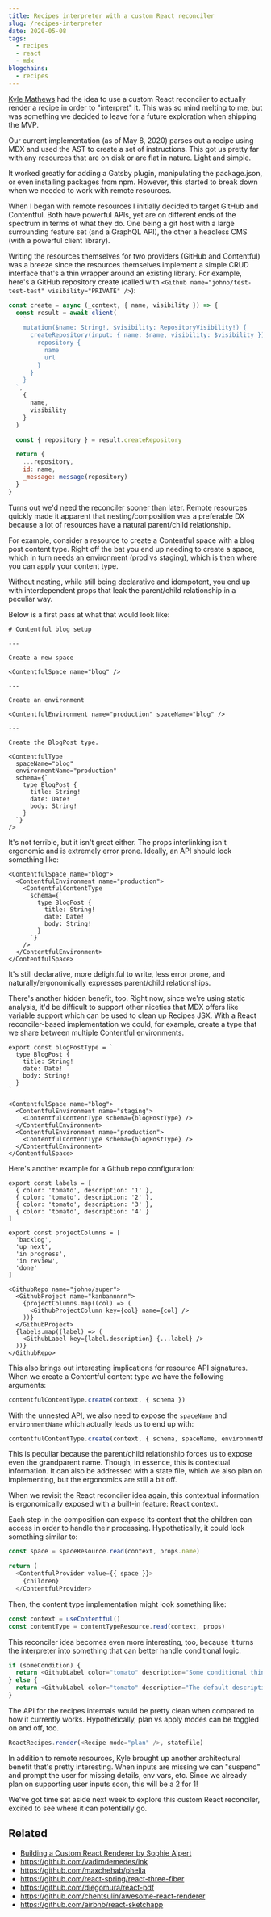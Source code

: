 ```yaml
---
title: Recipes interpreter with a custom React reconciler
slug: /recipes-interpreter
date: 2020-05-08
tags:
  - recipes
  - react
  - mdx
blogchains:
  - recipes
---
```


[Kyle Mathews](https://twitter.com/kylemathews) had the idea to use a custom React reconciler to actually
render a recipe in order to "interpret" it. This was so mind melting to me, but was something we decided
to leave for a future exploration when shipping the MVP.

Our current implementation (as of May 8, 2020) parses out a recipe using MDX and used the AST to create a set of
instructions. This got us pretty far with any resources that are on disk or are flat in nature. Light and
simple.

It worked greatly for adding a Gatsby plugin, manipulating the package.json, or even installing packages
from npm. However, this started to break down when we needed to work with remote resources.

When I began with remote resources I initially decided to target GitHub and Contentful. Both have powerful
APIs, yet are on different ends of the spectrum in terms of what they do. One being a git host with a large
surrounding feature set (and a GraphQL API), the other a headless CMS (with a powerful client library).

Writing the resources themselves for two providers (GitHub and Contentful) was a breeze since the resources
themselves implement a simple CRUD interface that's a thin wrapper around an existing library. For example,
here's a GitHub repository create (called with `<Github name="johno/test-test-test" visibility="PRIVATE" />`):

```js
const create = async (_context, { name, visibility }) => {
  const result = await client(
    `
    mutation($name: String!, $visibility: RepositoryVisibility!) {
      createRepository(input: { name: $name, visibility: $visibility }) {
        repository {
          name
          url
        }
      }
    }
  `,
    {
      name,
      visibility
    }
  )

  const { repository } = result.createRepository

  return {
    ...repository,
    id: name,
    _message: message(repository)
  }
}
```

Turns out we'd need the reconciler sooner than later. Remote resources quickly made it apparent that
nesting/composition was a preferable DX because a lot of resources have a natural parent/child relationship.

For example, consider a resource to create a Contentful space with a blog post content type. Right off the
bat you end up needing to create a space, which in turn needs an environment (prod vs staging), which is
then where you can apply your content type.

Without nesting, while still being declarative and idempotent, you end up with interdependent props that
leak the parent/child relationship in a peculiar way.

Below is a first pass at what that would look like:

```mdx
# Contentful blog setup

---

Create a new space

<ContentfulSpace name="blog" />

---

Create an environment

<ContentfulEnvironment name="production" spaceName="blog" />

---

Create the BlogPost type.

<ContentfulType
  spaceName="blog"
  environmentName="production"
  schema={`
    type BlogPost {
      title: String!
      date: Date!
      body: String!
    }
  `}
/>
```

It's not terrible, but it isn't great either. The props interlinking isn't ergonomic and is extremely error prone. Ideally, an API should look something like:

```mdx
<ContentfulSpace name="blog">
  <ContentfulEnvironment name="production">
    <ContentfulContentType
      schema={`
        type BlogPost {
          title: String!
          date: Date!
          body: String!
        }
      `}
    />
  </ContentfulEnvironment>
</ContentfulSpace>
```

It's still declarative, more delightful to write, less error prone, and naturally/ergonomically expresses parent/child relationships.

There's another hidden benefit, too. Right now, since we're using static analysis, it'd be difficult to support other niceties that MDX offers like variable support which can be used to clean up Recipes JSX. With a React reconciler-based implementation we could, for example, create a type that we share between multiple Contentful environments.

```mdx
export const blogPostType = `
  type BlogPost {
    title: String!
    date: Date!
    body: String!
  }
`

<ContentfulSpace name="blog">
  <ContentfulEnvironment name="staging">
    <ContentfulContentType schema={blogPostType} />
  </ContentfulEnvironment>
  <ContentfulEnvironment name="production">
    <ContentfulContentType schema={blogPostType} />
  </ContentfulEnvironment>
</ContentfulSpace>
```

Here's another example for a Github repo configuration:

```mdx
export const labels = [
  { color: 'tomato', description: '1' },
  { color: 'tomato', description: '2' },
  { color: 'tomato', description: '3' },
  { color: 'tomato', description: '4' }
]

export const projectColumns = [
  'backlog',
  'up next',
  'in progress',
  'in review',
  'done'
]

<GithubRepo name="johno/super">
  <GithubProject name="kanbannnnn">
    {projectColumns.map((col) => (
      <GithubProjectColumn key={col} name={col} />
    ))}
  </GithubProject>
  {labels.map((label) => (
    <GithubLabel key={label.description} {...label} />
  ))}
</GithubRepo>
```

This also brings out interesting implications for resource API signatures. When we create a Contentful content type we have the following arguments:

```js
contentfulContentType.create(context, { schema })
```

With the unnested API, we also need to expose the `spaceName` and `environmentName` which actually leads us to end up with:

```js
contentfulContentType.create(context, { schema, spaceName, environmentName })
```

This is peculiar because the parent/child relationship forces us to expose even the grandparent name. Though, in essence, this is contextual information. It can also be addressed with a state file, which we also plan on implementing, but the ergonomics are still a bit off.

When we revisit the React reconciler idea again, this contextual information is ergonomically exposed with a built-in feature: React context.

Each step in the composition can expose its context that the children can access in order to handle their processing. Hypothetically, it could look something similar to:

```js
const space = spaceResource.read(context, props.name)

return (
  <ContentfulProvider value={{ space }}>
    {children}
  </ContentfulProvider>
```

Then, the content type implementation might look something like:

```js
const context = useContentful()
const contentType = contentTypeResource.read(context, props)
```

This reconciler idea becomes even more interesting, too, because it turns the interpreter into something that can better handle conditional logic.

```js
if (someCondition) {
  return <GithubLabel color="tomato" description="Some conditional thing" />
} else {
  return <GithubLabel color="tomato" description="The default description" />
}
```

The API for the recipes internals would be pretty clean when compared to how it currently works. Hypothetically, plan vs apply modes can be toggled on and off, too.

```js
ReactRecipes.render(<Recipe mode="plan" />, statefile)
```

In addition to remote resources, Kyle brought up another architectural benefit that's pretty interesting. When inputs are missing we can "suspend" and prompt the user for missing details, env vars, etc. Since we already plan on supporting user inputs soon, this will be a 2 for 1!

We've got time set aside next week to explore this custom React reconciler, excited to see where it can potentially go.

## Related

- [Building a Custom React Renderer by Sophie Alpert](https://www.youtube.com/watch?v=CGpMlWVcHok)
- https://github.com/vadimdemedes/ink
- https://github.com/maxchehab/phelia
- https://github.com/react-spring/react-three-fiber
- https://github.com/diegomura/react-pdf
- https://github.com/chentsulin/awesome-react-renderer
- https://github.com/airbnb/react-sketchapp
